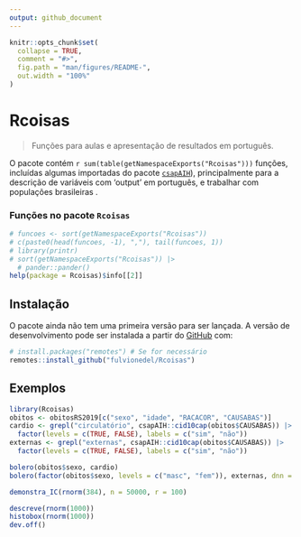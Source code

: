 ```yaml
---
output: github_document
---
```


<!-- README.md is generated from README.Rmd. Please edit that file -->

```r
knitr::opts_chunk$set(
  collapse = TRUE,
  comment = "#>",
  fig.path = "man/figures/README-",
  out.width = "100%"
)
```

# Rcoisas

<!-- badges: start -->
<!-- badges: end -->

> Funções para aulas e apresentação de resultados em português.

O pacote contém `r sum(table(getNamespaceExports("Rcoisas")))` funções, incluídas algumas importadas do pacote [`csapAIH`](https://github.com/fulvionedel/csapAIH)), principalmente para a descrição de variáveis com 'output' em português, e trabalhar com populações brasileiras .

### Funções no pacote `Rcoisas`

```r
# funcoes <- sort(getNamespaceExports("Rcoisas"))
# c(paste0(head(funcoes, -1), ","), tail(funcoes, 1))
# library(printr)
# sort(getNamespaceExports("Rcoisas")) |>
  # pander::pander()
help(package = Rcoisas)$info[[2]]
```


## Instalação

O pacote ainda não tem uma primeira versão para ser lançada. A versão de desenvolvimento pode ser instalada a partir do [GitHub](https://github.com/) com:

``` r
# install.packages("remotes") # Se for necessário
remotes::install_github("fulvionedel/Rcoisas")
```

## Exemplos


```r
library(Rcoisas)
obitos <- obitosRS2019[c("sexo", "idade", "RACACOR", "CAUSABAS")]
cardio <- grepl("circulatório", csapAIH::cid10cap(obitos$CAUSABAS)) |>
  factor(levels = c(TRUE, FALSE), labels = c("sim", "não"))
externas <- grepl("externas", csapAIH::cid10cap(obitos$CAUSABAS)) |>
  factor(levels = c(TRUE, FALSE), labels = c("sim", "não"))

bolero(obitos$sexo, cardio)
bolero(factor(obitos$sexo, levels = c("masc", "fem")), externas, dnn = c("sexo", "causas externas"))

demonstra_IC(rnorm(384), n = 50000, r = 100)

descreve(rnorm(1000))
histobox(rnorm(1000))
dev.off()
```


<!-- You'll still need to render `README.Rmd` regularly, to keep `README.md` up-to-date. `devtools::build_readme()` is handy for this. You could also use GitHub Actions to re-render `README.Rmd` every time you push. An example workflow can be found here: <https://github.com/r-lib/actions/tree/v1/examples>. -->

